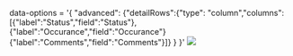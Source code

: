 


<Meta title="Grid/Row Level Configurations/Row Detailing on expanding" component={grid} />

 data-options = '&#123;  "advanced": &#123;"detailRows":&#123;"type": "column","columns":[&#123;"label":"Status","field":"Status"&#125;,&#123;"label":"Occurance","field":"Occurance"&#125;&#123;"label":"Comments","field":"Comments"&#125;]&#125; &#125; &#125;'
<img src={imgUrl} className="grid-img"/>


